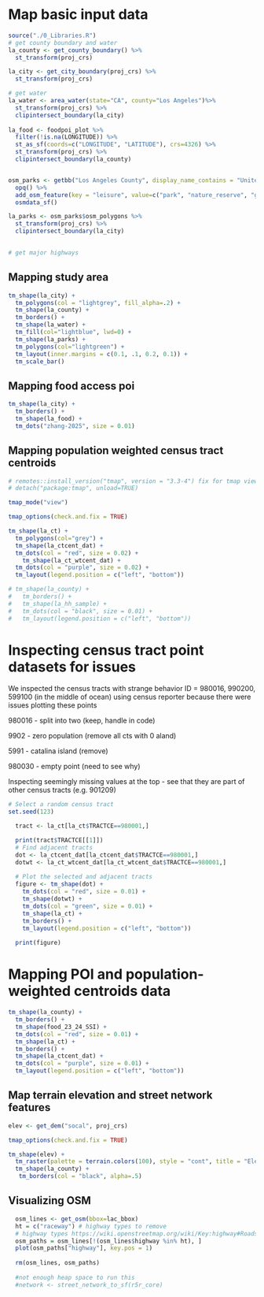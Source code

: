 # Map basic input data

```r
source("./0_Libraries.R")
# get county boundary and water
la_county <- get_county_boundary() %>%
  st_transform(proj_crs)

la_city <- get_city_boundary(proj_crs) %>%
  st_transform(proj_crs)

# get water
la_water <- area_water(state="CA", county="Los Angeles")%>%
  st_transform(proj_crs) %>%
  clipintersect_boundary(la_city)
  
la_food <- foodpoi_plot %>%
  filter(!is.na(LONGITUDE)) %>%
  st_as_sf(coords=c("LONGITUDE", "LATITUDE"), crs=4326) %>%
  st_transform(proj_crs) %>%
  clipintersect_boundary(la_county)


osm_parks <- getbb("Los Angeles County", display_name_contains = "United States") %>%
  opq() %>% 
  add_osm_feature(key = "leisure", value=c("park", "nature_reserve", "golf_course")) %>% 
  osmdata_sf()

la_parks <- osm_parks$osm_polygons %>%
  st_transform(proj_crs) %>%
  clipintersect_boundary(la_city)
  

# get major highways

```

## Mapping study area

```r

tm_shape(la_city) +
  tm_polygons(col = "lightgrey", fill_alpha=.2) +
  tm_shape(la_county) +
  tm_borders() + 
  tm_shape(la_water) +
  tm_fill(col="lightblue", lwd=0) +  
  tm_shape(la_parks) +
  tm_polygons(col="lightgreen") + 
  tm_layout(inner.margins = c(0.1, .1, 0.2, 0.1)) +
  tm_scale_bar()

```

## Mapping food access poi

```r

tm_shape(la_city) +
  tm_borders() +
  tm_shape(la_food) +
  tm_dots("zhang-2025", size = 0.01)

```

## Mapping population weighted census tract centroids

```r
# remotes::install_version("tmap", version = "3.3-4") fix for tmap view
# detach("package:tmap", unload=TRUE)

tmap_mode("view")

tmap_options(check.and.fix = TRUE) 

tm_shape(la_ct) +
  tm_polygons(col="grey") +
  tm_shape(la_ctcent_dat) +
  tm_dots(col = "red", size = 0.02) +
    tm_shape(la_ct_wtcent_dat) +
  tm_dots(col = "purple", size = 0.02) +
  tm_layout(legend.position = c("left", "bottom")) 

# tm_shape(la_county) +
#   tm_borders() +
#   tm_shape(la_hh_sample) +
#   tm_dots(col = "black", size = 0.01) +
#   tm_layout(legend.position = c("left", "bottom"))

```

# Inspecting census tract point datasets for issues

We inspected the census tracts with strange behavior ID = 980016, 990200, 599100 (in the middle of ocean) using census reporter because there were issues plotting these points

980016 - split into two (keep, handle in code)

9902 - zero population (remove all cts with 0 aland)

5991 - catalina island (remove)

980030 - empty point (need to see why)

Inspecting seemingly missing values at the top - see that they are part of other census tracts (e.g. 901209)

```r
# Select a random census tract
set.seed(123)

  tract <- la_ct[la_ct$TRACTCE==980001,]

  print(tract$TRACTCE[[1]])
  # Find adjacent tracts
  dot <- la_ctcent_dat[la_ctcent_dat$TRACTCE==980001,]
  dotwt <- la_ct_wtcent_dat[la_ct_wtcent_dat$TRACTCE==980001,]
  
  # Plot the selected and adjacent tracts
  figure <- tm_shape(dot) +
    tm_dots(col = "red", size = 0.01) +
    tm_shape(dotwt) +
    tm_dots(col = "green", size = 0.01) +
    tm_shape(la_ct) +
    tm_borders() +
    tm_layout(legend.position = c("left", "bottom"))
  
  print(figure)

```

# Mapping POI and population-weighted centroids data

```r
tm_shape(la_county) +
  tm_borders() +
  tm_shape(food_23_24_SSI) +
  tm_dots(col = "red", size = 0.01) +
  tm_shape(la_ct) +
  tm_borders() +
  tm_shape(la_ctcent_dat) +
  tm_dots(col = "purple", size = 0.01) +
  tm_layout(legend.position = c("left", "bottom"))

```

## Map terrain elevation and street network features

```r

elev <- get_dem("socal", proj_crs)

tmap_options(check.and.fix = TRUE)

tm_shape(elev) +
  tm_raster(palette = terrain.colors(100), style = "cont", title = "Elevation (m)")+ 
  tm_shape(la_county) + 
   tm_borders(col = "black", alpha=.5)


```

## Visualizing OSM

```r
  osm_lines <- get_osm(bbox=lac_bbox)
  ht = c("raceway") # highway types to remove
  # highway types https://wiki.openstreetmap.org/wiki/Key:highway#Roads
  osm_paths = osm_lines[!(osm_lines$highway %in% ht), ]
  plot(osm_paths["highway"], key.pos = 1)
  
  rm(osm_lines, osm_paths)
  
  #not enough heap space to run this 
  #network <- street_network_to_sf(r5r_core)


```
